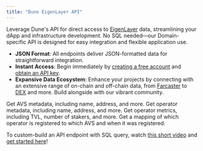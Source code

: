 ```yaml
---
title: "Dune EigenLayer API"
---
```


Leverage Dune's API for direct access to [EigenLayer](https://www.eigenlayer.xyz/) data, streamlining your dApp and infrastructure development. No SQL needed—our Domain-specific API is designed for easy integration and flexible application use.

- **JSON Format**: All endpoints deliver JSON-formatted data for straightforward integration.
- **Instant Access**: Begin immediately by [creating a free account](https://dune.com/auth/register) and [obtain an API key](.././overview/authentication).
- **Expansive Data Ecosystem**: Enhance your projects by connecting with an extensive range of on-chain and off-chain data, from [Farcaster](.././farcaster/introduction) to [DEX](.././endpoint/dex_pair) and more. Build alongside with our vibrant community.


<CardGroup cols={2}>
  <Card
    title="AVS Metadata"
    icon="road-bridge"
    href="/api-reference/eigenlayer/endpoint/avs_metadata"
  >
    Get AVS metadata, including name, address, and more.
  </Card>
  <Card
    title="Operator Metadata"
    icon="users"
    href="/api-reference/eigenlayer/endpoint/operator_metadata"
  >
    Get operator metadata, including name, address, and more.
  </Card>
  <Card
    title="Operator Metrics"
    icon="chart-simple"
    href="/api-reference/eigenlayer/endpoint/operator_metrics"
  >
    Get operator metrics, including TVL, number of stakers, and more.
  </Card>
  <Card
    title="Operator <> AVS Mapping"
    icon="map"
    href="/api-reference/eigenlayer/endpoint/operator_to_avs_mapping"
  >
    Get a mapping of which operator is registered to which AVS and when it was registered.
  </Card>
</CardGroup>

<br/>

<Tip>To custom-build an API endpoint with SQL query, watch [this short video](https://youtu.be/o29ig849qMY) and [get started here](.././quickstart/results-eg)! </Tip>

